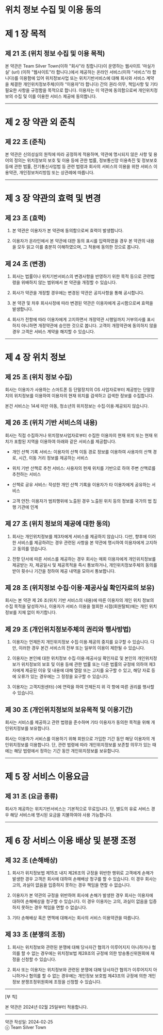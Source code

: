 # 위치 정보 수집 및 이용 동의

# 제 1 장 목적

## 제 21 조 (위치 정보 수집 및 이용 목적)

본 약관은 Team Silver Town(이하 "회사"라 칭합니다)이 운영하는 웹사이트 '마실가실' (url) (이하 "웹사이트"라 합니다.)에서 제공하는 온라인 서비스(이하 “서비스”라 합니다)를 이용함에 있어 위치정보사업 또는 위치기반서비스에 대해 회사와 서비스 계약을 체결한 개인위치정보주체(이하 “이용자”라 합니다) 간의 권리·의무, 책임사항 및 기타 필요한 사항을 규정함을 목적으로 합니다. 이용자는 이 약관에 동의함으로써 개인위치정보의 수집 및 이를 이용한 서비스 제공에 동의합니다.

---

# 제 2 장 약관 외 준칙

## 제 22 조 (준칙)

본 약관은 신의성실의 원칙에 따라 공정하게 적용하며, 약관에 명시되지 않은 사항 및 용어의 정의는 위치정보의 보호 및 이용 등에 관한 법률, 정보통신망 이용촉진 및 정보보호 등에 관한 법률, 전기통신사업법 등 관련 법령과 회사의 서비스의 이용을 위한 서비스 이용약관, 개인정보처리방침 또는 상관례에 따릅니다.

---

# 제 3 장 약관의 효력 및 변경

## 제 23 조 (효력)

1. 본 약관은 이용자가 본 약관에 동의함으로써 효력이 발생합니다.

2. 이용자가 온라인에서 본 약관에 대한 동의 표시를 입력하였을 경우 본 약관의 내용을 모두 읽고 이를 충분히 이해하였으며, 그 적용에 동의한 것으로 봅니다.

## 제 24 조 (변경)

1. 회사는 법률이나 위치기반서비스의 변경사항을 반영하기 위한 목적 등으로 관련법령을 위배하지 않는 범위에서 본 약관을 개정할 수 있습니다.

2. 회사가 약관을 개정할 경우에는 변경된 약관은 공지사항을 통해 공시합니다.

3. 본 약관 및 차후 회사사정에 따라 변경된 약관은 이용자에게 공시함으로써 효력을 발생합니다.

4. 회사가 전항에 따라 이용자에게 고지하면서 개정약관 시행일까지 거부의사를 표시하지 아니하면 개정약관에 승인한 것으로 봅니다. 고객이 개정약관에 동의하지 않을 경우 고객은 서비스 계약을 해지할 수 있습니다.

---

# 제 4 장 위치 정보

## 제 25 조 (위치 정보 수집)

회사는 이용자가 사용하는 스마트폰 등 단말장치의 OS 사업자로부터 제공받는 단말장치의 위치정보를 이용하여 이용자의 현재 위치를 검색하고 검색한 정보를 수집합니다.

본건 서비스는 14세 미만 아동, 청소년의 위치정보는 수집∙이용∙제공되지 않습니다.

## 제 26 조 (위치 기반 서비스의 내용)

회사는 직접 수집하거나 위치정보사업자로부터 수집한 이용자의 현재 위치 또는 현재 위치가 포함된 지역을 이용하여 아래와 같은 서비스를 제공합니다.

- 개인 산책 기록 서비스: 이용자의 산책 이동 경로 정보를 이용하여 사용자의 산책 경로, 시간, 이동 거리 정보를 제공하는 서비스

- 위치 기반 산책로 추천 서비스: 사용자의 현재 위치를 기반으로 하여 주변 산책로를 추천하는 서비스

- 산책로 공유 서비스: 작성한 개인 산책 기록을 이용자가 타 이용자에게 공유하는 서비스

- 고객 안전: 이용자가 범죄행위에 노출된 경우 노출된 위치 등의 정보를 국가의 법 집행 기관에 인계

## 제 27 조 (위치 정보의 제공에 대한 동의)

1. 회사는 개인위치정보를 제3자에게 서비스를 제공하지 않습니다. 다만, 향후에 이러한 서비스를 제공하려는 경우 관련된 사항을 본 약관에 명시하여 이용자에게 고지하고 동의를 얻습니다.

2. 전항 단서에 따른 서비스를 제공하는 경우 회사는 매회 이용자에게 개인위치정보를 제공받는 자, 제공일시 및 제공목적을 즉시 통보하거나, 개인위치정보주체의 동의를 받아 횟수나 기간을 정하여 제공 내역을 모아서 통보합니다.

## 제 28 조 (위치정보 수집·이용·제공사실 확인자료의 보유)

회사는 본 약관 제 26 조(위치 기반 서비스의 내용)에 따른 이용자의 개인 위치 정보의 수집 목적을 달성하거나, 이용자가 서비스 이용을 철회한 시점(회원탈퇴)에는 개인 위치 정보를 지체 없이 파기합니다.

## 제 29 조 (개인위치정보주체의 권리와 행사방법)

1. 이용자는 언제든지 개인위치정보 수집∙이용∙제공의 중지를 요구할 수 있습니다. 다만, 이러한 경우 본건 서비스의 전부 또는 일부의 이용이 제한될 수 있습니다.

2. 이용자는 본인에 대한 위치정보 수집∙이용∙제공사실 확인자료 및 본인의 개인위치정보가 위치정보의 보호 및 이용 등에 관한 법률 또는 다른 법률의 규정에 의하여 제3자에게 제공된 이유 및 내용에 대해 열람 또는 고지를 요구할 수 있고, 해당 자료 등에 오류가 있는 경우에는 그 정정을 요구할 수 있습니다.

3. 이용자는 고객지원센터(-)에 연락을 하여 언제든지 위 각 항에 따른 권리를 행사할 수 있습니다.

## 제 30 조 (개인위치정보의 보유목적 및 이용기간)

회사는 서비스를 제공하고 관련 법령을 준수하며 기타 이용자가 동의한 목적을 위해 개인위치정보를 보유합니다.

회사는 이용자가 서비스를 이용하기 위해 회원으로 가입한 기간 동안 해당 이용자의 개인위치정보를 이용합니다. 단, 관련 법령에 따라 개인위치정보를 보존할 의무가 있는 때에는 해당 법령에서 정하는 기간 동안 개인위치정보를 보유합니다.

---

# 제 5 장 서비스 이용요금

## 제 31 조 (요금 종류)

회사가 제공하는 위치기반서비스는 기본적으로 무료입니다. 단, 별도의 유료 서비스 경우 해당 서비스에 명시된 요금을 지불하여야 사용 가능합니다.

---

# 제 6 장 서비스 이용 배상 및 분쟁 조정

## 제 32 조 (손해배상)

1. 회사가 위치정보법 제15조 내지 제26조의 규정을 위반한 행위로 고객에게 손해가 발생한 경우 고객은 회사에 대하여 손해배상 청구를 할 수 있습니다. 이 경우 회사는 고의, 과실이 없음을 입증하지 못하는 경우 책임을 면할 수 없습니다.

2. 이용자가 본 약관의 규정을 위반하여 회사에 손해가 발생한 경우 회사는 이용자에 대하여 손해배상을 청구할 수 있습니다. 이 경우 이용자는 고의, 과실이 없음을 입증하지 못하는 경우 책임을 면할 수 없습니다.

3. 기타 손해배상 혹은 면책에 대해서는 회사의 서비스 이용약관을 따릅니다.

## 제 33 조 (분쟁의 조정)

1. 회사는 위치정보와 관련된 분쟁에 대해 당사자간 협의가 이루어지지 아니하거나 협의를 할 수 없는 경우에는 위치정보법 제28조의 규정에 의한 방송통신위원회에 재정을 신청할 수 있습니다.

2. 회사 또는 이용자는 위치정보와 관련된 분쟁에 대해 당사자간 협의가 이루어지지 아니하거나 협의를 할 수 없는 경우에는 개인정보 보호법 제43조의 규정에 의한 개인정보 분쟁조정위원회에 조정을 신청할 수 있습니다.

---

[부 칙]

본 약관은 2024년 02월 25일부터 적용합니다.

---

약관 작성일: 2024-02-25<br/>
ⓒ Team Silver Town
